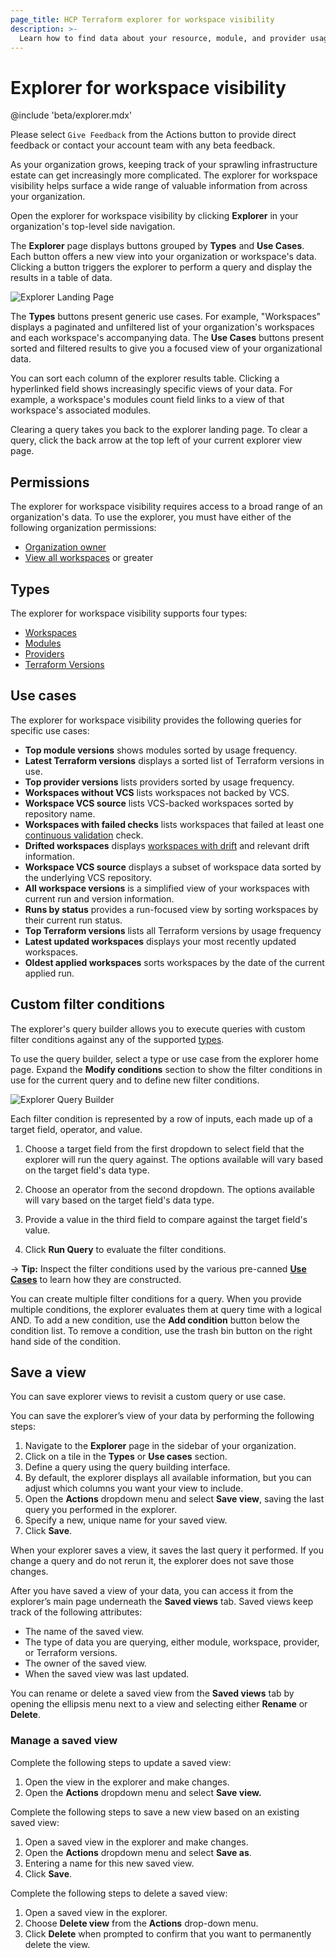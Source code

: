 ```yaml
---
page_title: HCP Terraform explorer for workspace visibility
description: >-
  Learn how to find data about your resource, module, and provider usage across workspaces and projects in HCP Terraform with the explorer for workspace visibility.
---
```


# Explorer for workspace visibility

<!-- BEGIN: TFEnterprise:only name:explorer -->
@include 'beta/explorer.mdx'

<Note>

Please select `Give Feedback` from the Actions button to provide direct feedback or contact your account team with any beta feedback.

</Note>
<!-- END: TFEnterprise:only name:explorer -->

As your organization grows, keeping track of your sprawling infrastructure estate can get increasingly more complicated. The explorer for workspace visibility helps surface a wide range of valuable information from across your organization.

Open the explorer for workspace visibility by clicking **Explorer** in your organization's top-level side navigation.

The **Explorer** page displays buttons grouped by **Types** and **Use Cases**. Each button offers a new view into your organization or workspace's data. Clicking a button triggers the explorer to perform a query and display the results in a table of data.

![Explorer Landing Page](/img/docs/terraform-cloud-explorer-landing-page.png)

The **Types** buttons present generic use cases. For example, "Workspaces" displays a paginated and unfiltered list of your organization's workspaces and each workspace's accompanying data. The **Use Cases** buttons present sorted and filtered results to give you a focused view of your organizational data.

You can sort each column of the explorer results table. Clicking a hyperlinked field shows increasingly specific views of your data. For example, a workspace's modules count field links to a view of that workspace's associated modules.

Clearing a query takes you back to the explorer landing page. To clear a query, click the back arrow at the top left of your current explorer view page.

## Permissions

The explorer for workspace visibility requires access to a broad range of an organization's data. To use the explorer, you must have either of the following organization permissions:
- [Organization owner](/terraform/cloud-docs/users-teams-organizations/permissions#organization-owners)
- [View all workspaces](/terraform/cloud-docs/users-teams-organizations/permissions#view-all-workspaces) or greater

## Types

The explorer for workspace visibility supports four types:

- [Workspaces](/terraform/cloud-docs/workspaces)
- [Modules](/terraform/language/modules)
- [Providers](/terraform/language/providers)
- [Terraform Versions](/terraform/language/upgrade-guides#upgrading-to-terraform-v1-4)

## Use cases

The explorer for workspace visibility provides the following queries for specific use cases:

- **Top module versions** shows modules sorted by usage frequency.
- **Latest Terraform versions** displays a sorted list of Terraform versions in use.
- **Top provider versions** lists providers sorted by usage frequency.
- **Workspaces without VCS** lists workspaces not backed by VCS.
- **Workspace VCS source** lists VCS-backed workspaces sorted by repository name.
- **Workspaces with failed checks** lists workspaces that failed at least one [continuous validation](/terraform/enterprise/workspaces/health#continuous-validation) check.
- **Drifted workspaces** displays [workspaces with drift](/terraform/enterprise/workspaces/health#drift-detection) and relevant drift information.
- **Workspace VCS source** displays a subset of workspace data sorted by the underlying VCS repository.
- **All workspace versions** is a simplified view of your workspaces with current run and version information.
- **Runs by status** provides a run-focused view by sorting workspaces by their current run status.
- **Top Terraform versions** lists all Terraform versions by usage frequency
- **Latest updated workspaces** displays your most recently updated workspaces.
- **Oldest applied workspaces** sorts workspaces by the date of the current applied run.

## Custom filter conditions

The explorer's query builder allows you to execute queries with custom filter conditions against any of the supported [types](#types).

To use the query builder, select a type or use case from the explorer home page. Expand the **Modify conditions** section to show the filter conditions in use for the current query and to define new filter conditions.

![Explorer Query Builder](/img/docs/query-builder.png)

Each filter condition is represented by a row of inputs, each made up of a target field, operator, and value.

1. Choose a target field from the first dropdown to select field that the explorer will run the query against. The options available will vary based on the target field's data type.

1. Choose an operator from the second dropdown. The options available will vary based on the target field's data type.

1. Provide a value in the third field to compare against the target field's value.

1. Click **Run Query** to evaluate the filter conditions.

-> **Tip:** Inspect the filter conditions used by the various pre-canned [**Use Cases**](#use-cases) to learn how they are constructed.

You can create multiple filter conditions for a query. When you provide multiple conditions, the explorer evaluates them at query time with a logical AND. To add a new condition, use the **Add condition** button below the condition list. To remove a condition, use the trash bin button on the right hand side of the condition.

## Save a view

You can save explorer views to revisit a custom query or use case.

You can save the explorer’s view of your data by performing the following steps:

1. Navigate to the **Explorer** page in the sidebar of your organization.
1. Click on a tile in the **Types** or **Use cases** section.
1. Define a query using the query building interface.
1. By default, the explorer displays all available information, but you can adjust which columns you want your view to include.
1. Open the **Actions** dropdown menu and select **Save view**, saving the last query you performed in the explorer.
1. Specify a new, unique name for your saved view.
1. Click **Save**.

When your explorer saves a view, it saves the last query it performed. If you change a query and do not rerun it, the explorer does not save those changes.

After you have saved a view of your data, you can access it from the explorer’s main page underneath the **Saved views** tab. Saved views keep track of the following attributes:

* The name of the saved view.
* The type of data you are querying, either module, workspace, provider, or Terraform versions.
* The owner of the saved view.
* When the saved view was last updated.

You can rename or delete a saved view from the **Saved views** tab by opening the ellipsis menu next to a view and selecting either **Rename** or **Delete**.

### Manage a saved view

Complete the following steps to update a saved view:

1. Open the view in the explorer and make changes.
1. Open the **Actions** dropdown menu and select **Save view.**

Complete the following steps to save a new view based on an existing saved view:

1. Open a saved view in the explorer and make changes.
1. Open the **Actions** dropdown menu and select **Save as**.
1. Entering a name for this new saved view.
1. Click **Save**.

Complete the following steps to delete a saved view:

1. Open a saved view in the explorer.
1. Choose  **Delete view** from the **Actions** drop-down menu.
1. Click **Delete** when prompted to confirm that you want to permanently delete the view.
